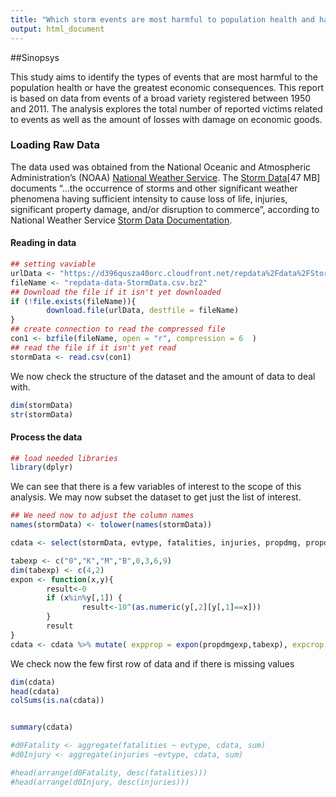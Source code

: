 ```yaml
---
title: "Which storm events are most harmful to population health and have the greatest economic consequences"
output: html_document
---
```

##Sinopsys

This study aims to identify the types of events that are most harmful to the population health or have the greatest economic consequences. This report is based on data from events of a broad variety registered between 1950 and 2011. The analysis explores the total number of reported victims related to events as well as the amount of losses with damage on economic goods. 

### Loading Raw Data
The data used was obtained from the National Oceanic and Atmospheric Administration's (NOAA) [National Weather Service](http://www.nws.noaa.gov/directives/). The [Storm Data](https://d396qusza40orc.cloudfront.net/repdata%2Fdata%2FStormData.csv.bz2)[47 MB] documents "...the occurrence of storms and other significant weather phenomena having
sufficient intensity to cause loss of life, injuries, significant property damage, and/or disruption to commerce", according to National Weather Service [Storm Data Documentation](https://d396qusza40orc.cloudfront.net/repdata%2Fpeer2_doc%2Fpd01016005curr.pdf).

#### Reading in data

```r
## setting vaviable 
urlData <- "https://d396qusza40orc.cloudfront.net/repdata%2Fdata%2FStormData.csv.bz2"
fileName <- "repdata-data-StormData.csv.bz2"
## Download the file if it isn't yet downloaded
if (!file.exists(fileName)){
        download.file(urlData, destfile = fileName)
}
## create connection to read the compressed file
con1 <- bzfile(fileName, open = "r", compression = 6  )
## read the file if it isn't yet read
stormData <- read.csv(con1)
```


We now check the structure of the dataset and the amount of data to deal with.  

```r
dim(stormData)
str(stormData)
```

#### Process the data 

```r
## load needed libraries
library(dplyr)
```

We can see that there is a few variables of interest to the scope of this analysis. We may now subset the dataset to get just the list of interest.  

```r
## We need now to adjust the column names
names(stormData) <- tolower(names(stormData))

cdata <- select(stormData, evtype, fatalities, injuries, propdmg, propdmgexp, cropdmg, cropdmgexp)

tabexp <- c("0","K","M","B",0,3,6,9)
dim(tabexp) <- c(4,2)
expon <- function(x,y){
        result<-0
        if (x%in%y[,1]) {
                result<-10^(as.numeric(y[,2][y[,1]==x]))
        }
        result
}
cdata <- cdata %>% mutate( expprop = expon(propdmgexp,tabexp), expcrop = expon(cropdmgexp, tabexp))

```

We check now the few first row of data and if there is missing values
```r
dim(cdata)
head(cdata)
colSums(is.na(cdata))
```
```r
```
```r
summary(cdata)
```
```r
#d0Fatality <- aggregate(fatalities ~ evtype, cdata, sum)
#d0Injury <- aggregate(injuries ~evtype, cdata, sum)
```
```r
#head(arrange(d0Fatality, desc(fatalities)))
#head(arrange(d0Injury, desc(injuries)))

```
